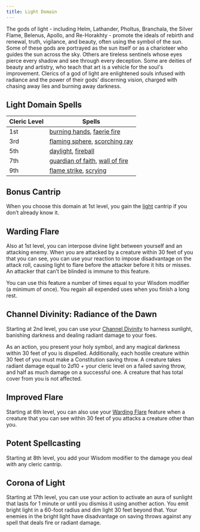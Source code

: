 ```yaml
---
title: Light Domain
---
```


The gods of light - including Helm, Lathander, Pholtus, Branchala, the Silver Flame, Belenus, Apollo, and Re-Horakhty - promote the ideals of rebirth and renewal, truth, vigilance, and beauty, often using the symbol of the sun. Some of these gods are portrayed as the sun itself or as a charioteer who guides the sun across the sky. Others are tireless sentinels whose eyes pierce every shadow and see through every deception. Some are deities of beauty and artistry, who teach that art is a vehicle for the soul's improvement. Clerics of a god of light are enlightened souls infused with radiance and the power of their gods’ discerning vision, charged with chasing away lies and burning away darkness.

## Light Domain Spells

| Cleric Level | Spells                                                                                                                           |
| ------------ | -------------------------------------------------------------------------------------------------------------------------------- |
| 1st          | [burning hands](_/kompendium/dnd5/spells?name=burning+hands), [faerie fire](_/kompendium/dnd5/spells?name=faerie+fire)           |
| 3rd          | [flaming sphere](_/kompendium/dnd5/spells?name=flaming+sphere), [scorching ray](_/kompendium/dnd5/spells?name=scorching+ray)     |
| 5th          | [daylight](_/kompendium/dnd5/spells?name=daylight), [fireball](_/kompendium/dnd5/spells?name=fireball)                           |
| 7th          | [guardian of faith](_/kompendium/dnd5/spells?name=guardian+of+faith), [wall of fire](_/kompendium/dnd5/spells?name=wall+of+fire) |
| 9th          | [flame strike](_/kompendium/dnd5/spells?name=flame+strike), [scrying](_/kompendium/dnd5/spells?name=scrying)                     |

## Bonus Cantrip

When you choose this domain at 1st level, you gain the [light](_/kompendium/dnd5/spells?name=light) cantrip if you don’t already know it.

## Warding Flare

Also at 1st level, you can interpose divine light between yourself and an attacking enemy. When you are attacked by a creature within 30 feet of you that you can see, you can use your reaction to impose disadvantage on the attack roll, causing light to flare before the attacker before it hits or misses. An attacker that can’t be blinded is immune to this feature.

You can use this feature a number of times equal to your Wisdom modifier (a minimum of once). You regain all expended uses when you finish a long rest.

## Channel Divinity: Radiance of the Dawn

Starting at 2nd level, you can use your [Channel Divinity](_/kompendium/dnd5/classes/cleric#channel-divinity) to harness sunlight, banishing darkness and dealing radiant damage to your foes.

As an action, you present your holy symbol, and any magical darkness within 30 feet of you is dispelled. Additionally, each hostile creature within 30 feet of you must make a Constitution saving throw. A creature takes radiant damage equal to $2d10$ $+$ your cleric level on a failed saving throw, and half as much damage on a successful one. A creature that has total cover from you is not affected.

## Improved Flare

Starting at 6th level, you can also use your [Warding Flare](#warding-flare) feature when a creature that you can see within 30 feet of you attacks a creature other than you.

## Potent Spellcasting

Starting at 8th level, you add your Wisdom modifier to the damage you deal with any cleric cantrip.

## Corona of Light

Starting at 17th level, you can use your action to activate an aura of sunlight that lasts for 1 minute or until you dismiss it using another action. You emit bright light in a 60-foot radius and dim light 30 feet beyond that. Your enemies in the bright light have disadvantage on saving throws against any spell that deals fire or radiant damage.
